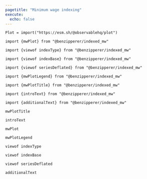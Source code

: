 ```yaml
---
pagetitle: "Minimum wage indexing"
execute:
  echo: false
---
```


```ojs
Plot = import("https://esm.sh/@observablehq/plot")

import {mwPlot} from "@benzipperer/indexed_mw"

import {viewof indexType} from "@benzipperer/indexed_mw"

import {viewof indexBase} from "@benzipperer/indexed_mw"

import {viewof seriesDeflated} from "@benzipperer/indexed_mw"

import {mwPlotLegend} from "@benzipperer/indexed_mw"

import {mwPlotTitle} from "@benzipperer/indexed_mw"

import {introText} from "@benzipperer/indexed_mw"

import {additionalText} from "@benzipperer/indexed_mw"

```

```ojs
mwPlotTitle

introText
```

```ojs
mwPlot

mwPlotLegend
```

```ojs
viewof indexType

viewof indexBase

viewof seriesDeflated
```

```ojs
additionalText
```
